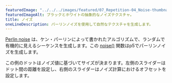 ---
featuredImage: "../../../images/featured/07_Repetition-04_Noise-thumbnail.png"
featuredImageAlt: ブラックとホワイトの抽象的なノイズテクスチャ。
title: ノイズ
oneLineDescription: パーリンノイズを使用して自然なテクスチャを生成します。
---

<a href="https://en.wikipedia.org/wiki/Perlin_noise" target="_blank">Perlin noise</a>
は、ケン・パーリンによって書かれたアルゴリズムで、ランダムで有機的に見えるシーケンスを生成します。この
<a href="/reference/p5/noise" target="_blank">noise()</a>
関数はp5でパーリンノイズを生成します。

この例のドットはノイズ値に基づいてサイズが決まります。左側のスライダーはドット間の距離を設定し、右側のスライダーはノイズ計算におけるオフセットを設定します。